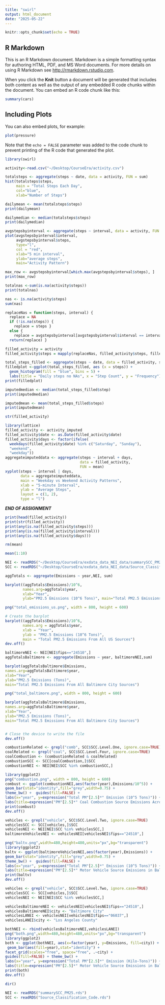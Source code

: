 ```yaml
---
title: "swirl"
output: html_document
date: "2025-05-22"
---
```


```r
knitr::opts_chunk$set(echo = TRUE)
```

## R Markdown

This is an R Markdown document. Markdown is a simple formatting syntax for authoring HTML, PDF, and MS Word documents. For more details on using R Markdown see <http://rmarkdown.rstudio.com>.

When you click the **Knit** button a document will be generated that includes both content as well as the output of any embedded R code chunks within the document. You can embed an R code chunk like this:

```r
summary(cars)
```

## Including Plots

You can also embed plots, for example:

```r
plot(pressure)
```

Note that the `echo = FALSE` parameter was added to the code chunk to prevent printing of the R code that generated the plot.
```r
library(swirl)
```

```r
activity<-read.csv("~/Desktop/CourseEra/activity.csv")
```

```r
totalsteps <- aggregate(steps ~ date, data = activity, FUN = sum)
hist(totalsteps$steps, 
     main = "Total Steps Each Day", 
     col="blue", 
     xlab="Number of Steps")
```

```r
dailymean <- mean(totalsteps$steps)
print(dailymean)
```
```r
dailymedian <- median(totalsteps$steps)
print(dailymedian)
```

```r
avgstepsbyinterval <- aggregate(steps ~ interval, data = activity, FUN = function(x) mean(x,na.rm = TRUE))
plot(avgstepsbyinterval$interval,
     avgstepsbyinterval$steps, 
     type="l",
     col = "red",
     xlab="5 min interval", 
     ylab="average steps",
     main="Activity Pattern")
```
```r
max_row <- avgstepsbyinterval[which.max(avgstepsbyinterval$steps), ]
print(max_row)
```
```r
totalnas <-sum(is.na(activity$steps))
print(totalnas)
```
```r
nas <- is.na(activity$steps)
sum(nas)
```
```r
replaceNas = function(steps, interval) {
  replace = NA
  if (!is.na(steps)) {
    replace = steps }
  else {
    replace = avgstepsbyinterval[avgstepsbyinterval$interval == interval, "steps"]}
  return(replace) }
```

```r
filled_activity = activity
filled_activity$steps = mapply(replaceNas, filled_activity$steps, filled_activity$interval)
```

```r
total_steps_filled <- aggregate(steps ~ date, data = filled_activity, sum)
filledplot <-ggplot(total_steps_filled, aes (x = steps)) +
  geom_histogram(fill = "blue", bins = 5) +
  labs(title = "Daily steps no NAs", x = "Step Count", y = "Frequency")
print(filledplot)
```
```r
imputedmedian <- median(total_steps_filled$step)
print(imputedmedian)
```
```r
imputedmean <- mean(total_steps_filled$steps)
print(imputedmean)
```


```r
str(filled_activity)
```
```r
library(lattice)
filled_activity <- activity_imputed
filled_activity$date <- as.Date(filled_activity$date)
filled_activity$days <- factor(ifelse(
  weekdays(filled_activity$date) %in% c("Saturday", "Sunday"),
  "weekend", 
  "weekday"))
aggregateimputeddata <- aggregate(steps ~ interval + days, 
                                  data = filled_activity, 
                                  FUN = mean)
xyplot(steps ~ interval | days,
       data = aggregateimputeddata,
       main = "Weekday vs Weekend Activity Patterns",
       xlab = "5-minute Interval",
       ylab = "Average Steps",
       layout = c(1, 2),
       type = "l")
```


***END OF ASSIGNMENT***





```r
print(head(filled_activity))
print(str(filled_activity))
print(any(is.na(filled_activity$steps)))
print(any(is.na(filled_activity$interval)))
print(any(is.na(filled_activity$days)))
```
```r
rm(mean)
```
```r
mean(1:10)
```




                                        
```r
NEI <- readRDS("~/Desktop/CourseEra/exdata_data_NEI_data/summarySCC_PM25.rds")
SCC <- readRDS("~/Desktop/CourseEra/exdata_data_NEI_data/Source_Classification_Code.rds")
```


```r
aggTotals <- aggregate(Emissions ~ year,NEI, sum)
```

```r
barplot((aggTotals$Emissions)/10^6,
        names.arg=aggTotals$year,
        xlab="Year",
        ylab="PM2.5 Emissions (10^6 Tons)", main="Total PM2.5 Emissions From All US Sources")
```

```r
png("total_emissions_us.png", width = 800, height = 600)

# Create the barplot
barplot((aggTotals$Emissions)/10^6,
        names.arg = aggTotals$year,
        xlab = "Year",
        ylab = "PM2.5 Emissions (10^6 Tons)",
        main = "Total PM2.5 Emissions From All US Sources")
dev.off()
```

```r
baltimoreNEI <- NEI[NEI$fips=="24510",]
aggTotalsBaltimore <- aggregate(Emissions ~ year, baltimoreNEI,sum)
```

```r
barplot(aggTotalsBaltimore$Emissions,
names.arg=aggTotalsBaltimore$year,
xlab="Year",
ylab="PM2.5 Emissions (Tons)",
main="Total PM2.5 Emissions From All Baltimore City Sources")
```
```r
png("total_baltimore.png", width = 800, height = 600)

barplot(aggTotalsBaltimore$Emissions,
names.arg=aggTotalsBaltimore$year,
xlab="Year",
ylab="PM2.5 Emissions (Tons)",
main="Total PM2.5 Emissions From All Baltimore City Sources")


# Close the device to write the file
dev.off()
```


```r
combustionRelated <- grepl("comb", SCC$SCC.Level.One, ignore.case=TRUE)
coalRelated <- grepl("coal", SCC$SCC.Level.Four, ignore.case=TRUE) 
coalCombustion <- (combustionRelated & coalRelated)
combustionSCC <- SCC[coalCombustion,]$SCC
combustionNEI <- NEI[NEI$SCC %in% combustionSCC,]
```

```r
library(ggplot2)
png("combustion.png", width = 800, height = 600)
combust <- ggplot(combustionNEI,aes(factor(year),Emissions/10^5)) +
geom_bar(stat="identity",fill="grey",width=0.75) +
theme_bw() +  guides(fill=FALSE) +
labs(x="year", y=expression("Total PM"[2.5]*" Emission (10^5 Tons)")) + 
labs(title=expression("PM"[2.5]*" Coal Combustion Source Emissions Across US from 1999-2008"))
print(combust)
dev.off()
```
```r
vehicles <- grepl("vehicle", SCC$SCC.Level.Two, ignore.case=TRUE)
vehiclesSCC <- SCC[vehicles,]$SCC
vehiclesNEI <- NEI[NEI$SCC %in% vehiclesSCC,]
baltimoreVehiclesNEI <- vehiclesNEI[vehiclesNEI$fips=="24510",]
```

```r
png("baltv.png",width=480,height=480,units="px",bg="transparent")
library(ggplot2)
baltv <- ggplot(baltimoreVehiclesNEI,aes(factor(year),Emissions)) +
geom_bar(stat="identity",fill="grey",width=0.75) +
theme_bw() +  guides(fill=FALSE) +
labs(x="year", y=expression("Total PM"[2.5]*" Emission (10^5 Tons)")) + 
labs(title=expression("PM"[2.5]*" Motor Vehicle Source Emissions in Baltimore from 1999-2008"))
print(baltv)
dev.off()
```
```r
vehicles <- grepl("vehicle", SCC$SCC.Level.Two, ignore.case=TRUE)
vehiclesSCC <- SCC[vehicles,]$SCC
vehiclesNEI <- NEI[NEI$SCC %in% vehiclesSCC,]
```

```r
vehiclesBaltimoreNEI <- vehiclesNEI[vehiclesNEI$fips=="24510",]
vehiclesBaltimoreNEI$city <- "Baltimore City"
vehiclesLANEI <- vehiclesNEI[vehiclesNEI$fips=="06037",]
vehiclesLANEI$city <- "Los Angeles County"
```

```r
bothNEI <- rbind(vehiclesBaltimoreNEI,vehiclesLANEI)
png("both.png",width=480,height=480,units="px",bg="transparent")
library(ggplot2)
both <- ggplot(bothNEI, aes(x=factor(year), y=Emissions, fill=city)) +
 geom_bar(aes(fill=year),stat="identity") +
facet_grid(scales="free", space="free", .~city) +
guides(fill=FALSE) + theme_bw() +
labs(x="year", y=expression("Total PM"[2.5]*" Emission (Kilo-Tons)")) + 
labs(title=expression("PM"[2.5]*" Motor Vehicle Source Emissions in Baltimore & LA, 1999-2008"))
print(both)
dev.off()
```


```r
dir()
```

```r
NEI <- readRDS("summarySCC_PM25.rds")
SCC <- readRDS("Source_Classification_Code.rds")
```
